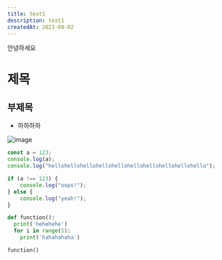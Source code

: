 ```yaml
---
title: test1
description: test1
createdAt: 2023-09-02
---
```


안녕하세요

# 제목

## 부제목

- 하하하하

<Image src="code.jpg" alt="image" />

```js {1-3} /console/ caption="title"
const a = 123;
console.log(a);
console.log("hellohellohellohellohellohellohellohellohellohello");

if (a !== 123) {
	console.log("oops!");
} else {
	console.log("yeah!");
}
```

```python
def function():
  print('hehehehe')
  for i in range(5):
    print('hahahahaha')

function()
```
